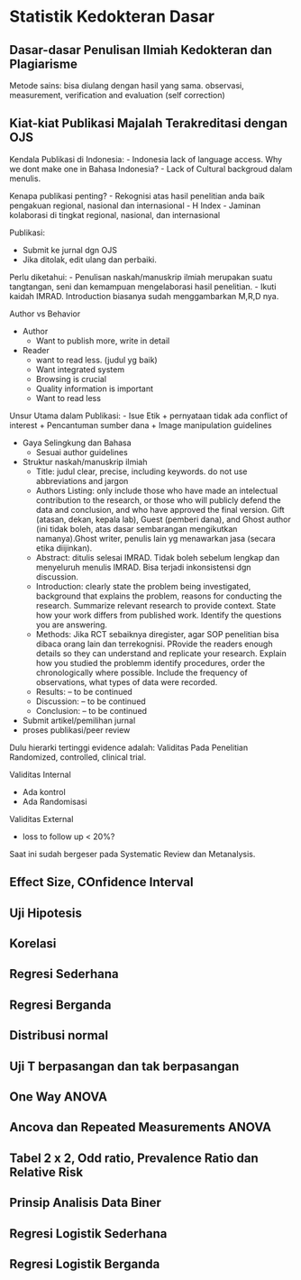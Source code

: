 # Statistik Kedokteran Dasar

## Dasar-dasar Penulisan Ilmiah Kedokteran dan Plagiarisme

Metode sains: bisa diulang dengan hasil yang sama. observasi, measurement, verification and evaluation (self correction)


## Kiat-kiat Publikasi Majalah Terakreditasi dengan OJS

Kendala Publikasi di Indonesia: - Indonesia lack of language access. Why we dont make one in Bahasa Indonesia? - Lack of Cultural backgroud dalam menulis.

Kenapa publikasi penting? - Rekognisi atas hasil penelitian anda baik pengakuan regional, nasional dan internasional - H Index - Jaminan kolaborasi di tingkat regional, nasional, dan internasional

Publikasi:

-   Submit ke jurnal dgn OJS
-   Jika ditolak, edit ulang dan perbaiki.

Perlu diketahui: - Penulisan naskah/manuskrip ilmiah merupakan suatu tangtangan, seni dan kemampuan mengelaborasi hasil penelitian. - Ikuti kaidah IMRAD. Introduction biasanya sudah menggambarkan M,R,D nya.

Author vs Behavior

-   Author
    -   Want to publish more, write in detail
-   Reader
    -   want to read less. (judul yg baik)
    -   Want integrated system
    -   Browsing is crucial
    -   Quality information is important
    -   Want to read less

Unsur Utama dalam Publikasi: - Isue Etik + pernyataan tidak ada conflict of interest + Pencantuman sumber dana + Image manipulation guidelines

-   Gaya Selingkung dan Bahasa
    -   Sesuai author guidelines
-   Struktur naskah/manuskrip ilmiah
    -   Title: judul clear, precise, including keywords. do not use abbreviations and jargon
    -   Authors Listing: only include those who have made an intelectual contribution to the research, or those who will publicly defend the data and conclusion, and who have approved the final version. Gift (atasan, dekan, kepala lab), Guest (pemberi dana), and Ghost author (ini tidak boleh, atas dasar sembarangan mengikutkan namanya).Ghost writer, penulis lain yg menawarkan jasa (secara etika diijinkan).
    -   Abstract: ditulis selesai IMRAD. Tidak boleh sebelum lengkap dan menyeluruh menulis IMRAD. Bisa terjadi inkonsistensi dgn discussion.
    -   Introduction: clearly state the problem being investigated, background that explains the problem, reasons for conducting the research. Summarize relevant research to provide context. State how your work differs from published work. Identify the questions you are answering.
    -   Methods: Jika RCT sebaiknya diregister, agar SOP penelitian bisa dibaca orang lain dan terrekognisi. PRovide the readers enough details so they can understand and replicate your research. Explain how you studied the problemm identify procedures, order the chronologically where possible. Include the frequency of observations, what types of data were recorded.
    -   Results: -- to be continued
    -   Discussion: -- to be continued
    -   Conclusion: -- to be continued
-   Submit artikel/pemilihan jurnal
-   proses publikasi/peer review

Dulu hierarki tertinggi evidence adalah: Validitas Pada Penelitian Randomized, controlled, clinical trial.

Validitas Internal

-   Ada kontrol
-   Ada Randomisasi

Validitas External

-   loss to follow up \< 20%?

Saat ini sudah bergeser pada Systematic Review dan Metanalysis.

## Effect Size, COnfidence Interval

## Uji Hipotesis

## Korelasi

## Regresi Sederhana

## Regresi Berganda

## Distribusi normal

## Uji T berpasangan dan tak berpasangan

## One Way ANOVA

## Ancova dan Repeated Measurements ANOVA

## Tabel 2 x 2, Odd ratio, Prevalence Ratio dan Relative Risk

## Prinsip Analisis Data Biner

## Regresi Logistik Sederhana

## Regresi Logistik Berganda
